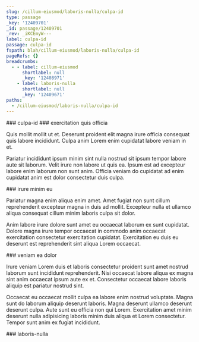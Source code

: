```yaml
---
slug: /cillum-eiusmod/laboris-nulla/culpa-id
type: passage
_key: '12409701'
_id: passage/12409701
_rev: _iKCEmyW---
label: culpa-id
passage: culpa-id
fspath: blah/cillum-eiusmod/laboris-nulla/culpa-id
pageRefs: {}
breadcrumbs:
  - - label: cillum-eiusmod
      shortlabel: null
      _key: '12408971'
    - label: laboris-nulla
      shortlabel: null
      _key: '12409671'
paths:
  - /cillum-eiusmod/laboris-nulla/culpa-id
---
```


<NuggetArea>
<Passage slug="/cillum-eiusmod/laboris-nulla/culpa-id" type="passage" _key="12409701" _id="passage/12409701" _rev="_iKCEmyW---" label="culpa-id" passage="culpa-id" fspath="blah/cillum-eiusmod/laboris-nulla/culpa-id" paths="/cillum-eiusmod/laboris-nulla/culpa-id">
<NuggetBody>
### culpa-id

</NuggetBody>
<Breadcrumbs>
<Crumbs>
<Crumb _key="12408971" label="cillum-eiusmod" /><Crumb _key="12409671" label="laboris-nulla" />
</Crumbs>
</Breadcrumbs>
</Passage>

<NuggetsInbound>
</NuggetsInbound>
<NuggetsOutbound>
<Nugget direction="outbound" type="nugget" _key="02f510dc-90ad-470d-ba5f-48cd45bc55ca" _id="nugget/02f510dc-90ad-470d-ba5f-48cd45bc55ca" _rev="_iKCEmyW--_" fspath="blah/cillum-eiusmod/laboris-nulla/culpa-id/exercitation-quis-officia.md" label="exercitation quis officia" paths="/cillum-eiusmod/laboris-nulla/culpa-id/exercitation-quis-officia" slug="/cillum-eiusmod/laboris-nulla/culpa-id/exercitation-quis-officia">
<NuggetBody>
### exercitation quis officia

Quis mollit mollit ut et. Deserunt proident elit magna irure officia consequat quis labore incididunt. Culpa anim Lorem enim cupidatat labore veniam in et.

Pariatur incididunt ipsum minim sint nulla nostrud sit ipsum tempor labore aute sit laborum. Velit irure non labore ut quis ea. Ipsum est ad excepteur labore enim laborum non sunt anim. Officia veniam do cupidatat ad enim cupidatat anim est dolor consectetur duis culpa.

</NuggetBody>
</Nugget>

<Nugget direction="outbound" type="nugget" _key="4cc7ff76-6748-4a53-b25c-9040d57c6e47" _id="nugget/4cc7ff76-6748-4a53-b25c-9040d57c6e47" _rev="_iKCEmya---" fspath="blah/cillum-eiusmod/laboris-nulla/culpa-id/irure-minim-eu.md" label="irure minim eu" paths="/cillum-eiusmod/laboris-nulla/culpa-id/irure-minim-eu" slug="/cillum-eiusmod/laboris-nulla/culpa-id/irure-minim-eu">
<NuggetBody>
### irure minim eu

Pariatur magna enim aliqua enim amet. Amet fugiat non sunt cillum reprehenderit excepteur magna in duis ad mollit. Excepteur nulla et ullamco aliqua consequat cillum minim laboris culpa sit dolor.

Anim labore irure dolore sunt amet eu occaecat laborum ex sunt cupidatat. Dolore magna irure tempor occaecat in commodo anim occaecat exercitation consectetur exercitation cupidatat. Exercitation eu duis eu deserunt est reprehenderit sint aliqua Lorem occaecat.

</NuggetBody>
</Nugget>

<Nugget direction="outbound" type="nugget" _key="9a68857f-4197-472b-a13a-51ff55c287c9" _id="nugget/9a68857f-4197-472b-a13a-51ff55c287c9" _rev="_iKCEmyi---" fspath="blah/cillum-eiusmod/laboris-nulla/culpa-id/veniam-ea-dolor.md" label="veniam ea dolor" paths="/cillum-eiusmod/laboris-nulla/culpa-id/veniam-ea-dolor" slug="/cillum-eiusmod/laboris-nulla/culpa-id/veniam-ea-dolor">
<NuggetBody>
### veniam ea dolor

Irure veniam Lorem duis et laboris consectetur proident sunt amet nostrud laborum sunt incididunt reprehenderit. Nisi occaecat labore aliqua ex magna sint anim occaecat ipsum aute ex et. Consectetur occaecat labore laboris aliquip est pariatur nostrud sint.

Occaecat eu occaecat mollit culpa ea labore enim nostrud voluptate. Magna sunt do laborum aliquip deserunt laboris. Magna deserunt ullamco deserunt deserunt culpa. Aute sunt eu officia non qui Lorem. Exercitation amet minim deserunt nulla adipisicing laboris minim duis aliqua et Lorem consectetur. Tempor sunt anim ex fugiat incididunt.

</NuggetBody>
</Nugget>

</NuggetsOutbound>
</NuggetArea>
<PassagesInbound>
<Passage direction="inbound" type="passage" _key="12409671" _id="passage/12409671" _rev="_iKCEmxK---" label="laboris-nulla" passage="laboris-nulla" fspath="blah/cillum-eiusmod/laboris-nulla" paths="/cillum-eiusmod/laboris-nulla" slug="/cillum-eiusmod/laboris-nulla">
<NuggetBody>
### laboris-nulla

</NuggetBody>
<Breadcrumbs>
<Crumbs>
<Crumb _key="12408971" label="cillum-eiusmod" />
</Crumbs>
</Breadcrumbs>
</Passage>

</PassagesInbound>
<PassagesOutbound>
</PassagesOutbound>